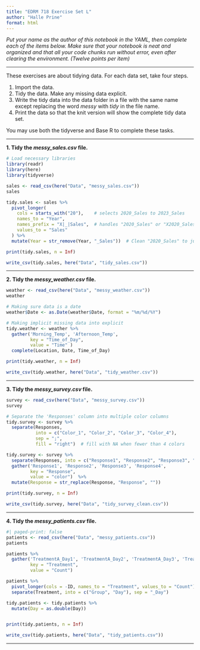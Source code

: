 ```yaml
---
title: "EDRM 718 Exercise Set L"
author: "Halle Prine"
format: html
---
```


*Put your name as the author of this notebook in the YAML, then complete each of the items below. Make sure that your notebook is neat and organized and that all your code chunks run without error, even after clearing the environment. (Twelve points per item)*

***

These exercises are about tidying data. For each data set, take four steps.

1. Import the data.
2. Tidy the data. Make any missing data explicit.
3. Write the tidy data into the data folder in a file with the same name except replacing the word *messy* with *tidy* in the file name.
4. Print the data so that the knit version will show the complete tidy data set.

You may use both the tidyverse and Base R to complete these tasks.

***

**1. Tidy the *messy_sales.csv* file.**

```r
# Load necessary libraries
library(readr)
library(here)
library(tidyverse)

sales <- read_csv(here("Data", "messy_sales.csv")) 
sales

tidy.sales <- sales %>%
  pivot_longer(
    cols = starts_with("20"),    # selects 2020_Sales to 2023_Sales
    names_to = "Year",
    names_prefix = "X|_|Sales",  # handles "2020_Sales" or "X2020_Sales"
    values_to = "Sales"
  ) %>%
  mutate(Year = str_remove(Year, "_Sales"))  # Clean "2020_Sales" to just "2020"

print(tidy.sales, n = Inf)

write_csv(tidy.sales, here("Data", "tidy_sales.csv"))
```

***

**2. Tidy the *messy_weather.csv* file.**

```r
weather <- read_csv(here("Data", "messy_weather.csv")) 
weather

# Making sure data is a date
weather$Date <- as.Date(weather$Date, format = "%m/%d/%Y")

# Making implicit missing data into explicit 
tidy.weather <- weather %>%
  gather('Morning_Temp', 'Afternoon_Temp', 
         key = "Time_of_Day",
         value = "Time" )
  complete(Location, Date, Time_of_Day)

print(tidy.weather, n = Inf)

write_csv(tidy.weather, here("Data", "tidy_weather.csv"))

```

***

**3. Tidy the *messy_survey.csv* file.**

```r
survey <- read_csv(here("Data", "messy_survey.csv")) 
survey

# Separate the 'Responses' column into multiple color columns
tidy.survey <- survey %>%
  separate(Responses,
           into = c("Color_1", "Color_2", "Color_3", "Color_4"),
           sep = ";",
           fill = "right")  # fill with NA when fewer than 4 colors

tidy.survey <- survey %>%
  separate(Responses, into = c("Response1", "Response2", "Response3", "Response4"), sep = ";") %>%
  gather('Response1', 'Response2', 'Response3', 'Response4',
         key = "Response",
         value = "color")  %>%
  mutate(Response = str_replace(Response, "Response", ""))

print(tidy.survey, n = Inf)

write_csv(tidy.survey, here("Data", "tidy_survey_clean.csv"))

```

***

**4. Tidy the *messy_patients.csv* file.**

```r
#| paged-print: false
patients <- read_csv(here("Data", "messy_patients.csv")) 
patients

patients %>%
  gather('TreatmentA_Day1', 'TreatmentA_Day2', 'TreatmentA_Day3', 'TreatmentB_Day1', 'TreatmentB_Day2', 'TreatmentB_Day3',
         key = "Treatment",
         value = "Count")

patients %>%
  pivot_longer(cols = -ID, names_to = "Treatment", values_to = "Count") %>%
  separate(Treatment, into = c("Group", "Day"), sep = "_Day")

tidy.patients <- tidy.patients %>%
  mutate(Day = as.double(Day))


print(tidy.patients, n = Inf)

write_csv(tidy.patients, here("Data", "tidy_patients.csv"))

```

***
